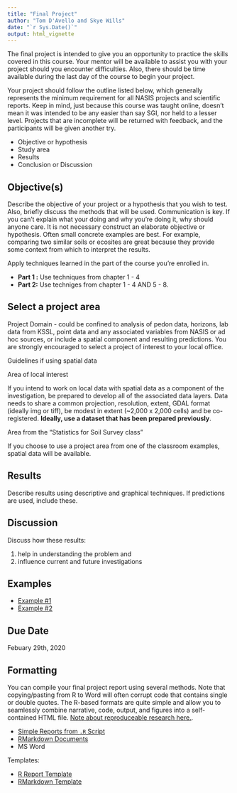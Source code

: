 ---
title: "Final Project"
author: "Tom D'Avello and Skye Wills"
date: "`r Sys.Date()`"
output: html_vignette
---


The final project is intended to give you an opportunity to practice the skills covered in this course. Your mentor will be available to assist you with your project should you encounter difficulties. Also, there should be time available during the last day of the course to begin your project. 

Your project should follow the outline listed below, which generally represents the minimum requirement for all NASIS projects and scientific reports. Keep in mind, just because this course was taught online, doesn't mean it was intended to be any easier than say SGI, nor held to a lesser level. Projects that are incomplete will be returned with feedback, and the participants will be given another try.

- Objective or hypothesis
- Study area
- Results
- Conclusion or Discussion


## Objective(s)

Describe the objective of your project or a hypothesis that you wish to test. Also, briefly discuss the methods that will be used. Communication is key. If you can't explain what your doing and why you're doing it, why should anyone care. It is not necessary construct an elaborate objective or hypothesis. Often small concrete examples are best. For example, comparing two similar soils or ecosites are great because they provide some context from which to interpret the results.

Apply techniques learned in the part of the course you're enrolled in.

  * __Part 1 :__ Use techniques from chapter 1 - 4
  * __Part 2:__ Use techniges from chapter 1 - 4 AND 5 - 8. 
  

## Select a project area

Project Domain - could be confined to analysis of pedon data, horizons, lab data from KSSL, point data and any associated variables from NASIS or ad hoc sources, or include a spatial component and resulting predictions. You are strongly encouraged to select a project of interest to your local office.

Guidelines if using spatial data

Area of local interest

If you intend to work on local data with spatial data as a component of the investigation, be prepared to develop all of the associated data layers. Data needs to share a common projection, resolution, extent, GDAL format (ideally img or tiff), be modest in extent (~2,000 x 2,000 cells) and be co-registered. **Ideally, use a dataset that has been prepared previously**. 

Area from the "Statistics for Soil Survey class"

If you choose to use a project area from one of the classroom examples, spatial data will be available.


## Results

Describe results using descriptive and graphical techniques. If predictions are used, include these.

## Discussion

Discuss how these results: 

   1. help in understanding the problem and
   2. influence current and future investigations
   

## Examples

- [Example #1](https://github.com/ncss-tech/stats_for_soil_survey/raw/master/chapters/10_final_project/examples/Statistics%20Final%20Project.docx)
- [Example #2](http://ncss-tech.github.io/stats_for_soil_survey/chapters/10_final_project/examples/Stats_Part_1_Final_Project_-__Staggs.html)


## Due Date

Febuary 29th, 2020

## Formatting
You can compile your final project report using several methods. Note that copying/pasting from R to Word will often corrupt code that contains single or double quotes. The R-based formats are quite simple and allow you to seamlessly combine narrative, code, output, and figures into a self-contained HTML file. [Note about reproduceable research here.](https://www.nature.com/articles/s41559-017-0160).

   * [Simple Reports from `.R` Script](https://rmarkdown.rstudio.com/articles_report_from_r_script.html)
   * [RMarkdown Documents](https://rmarkdown.rstudio.com/html_document_format.html)
   * MS Word
   
Templates:

   * [R Report Template](https://raw.githubusercontent.com/ncss-tech/stats_for_soil_survey/master/chapters/10_final_project/final-project-example.R)
   * [RMarkdown Template](https://raw.githubusercontent.com/ncss-tech/stats_for_soil_survey/master/chapters/10_final_project/final-project-example.Rmd)
   

  


